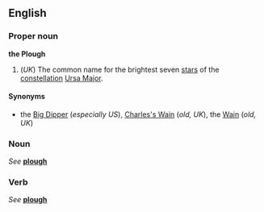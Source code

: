 {{See|plough}}
==English==
===Proper noun===
'''the Plough'''

#(''UK'') The common name for the brightest seven [[star]]s of the [[constellation]] [[Ursa Major]].

====Synonyms====
*the [[Big Dipper]] (''especially US''), [[Charles's Wain]] (''old, UK''), the [[Wain]] (''old, UK'')

===Noun===
''See'' '''[[plough]]'''

===Verb===
''See'' '''[[plough]]'''